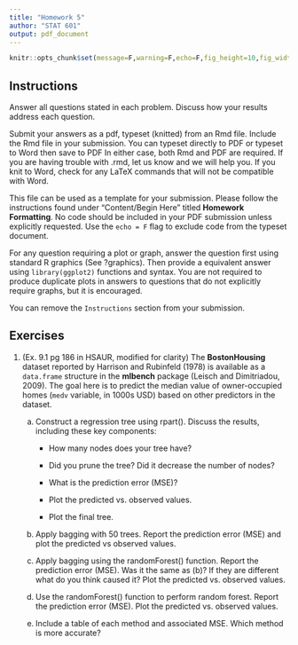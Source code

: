 ```yaml
---
title: "Homework 5"
author: "STAT 601"
output: pdf_document
---
```


```r
knitr::opts_chunk$set(message=F,warning=F,echo=F,fig_height=10,fig_width=7,cache = F)
```

## Instructions

Answer all questions stated in each problem. Discuss how your results address each question.

Submit your answers as a pdf, typeset (knitted) from an Rmd file. Include the Rmd file in your submission. You can typeset directly to PDF or typeset to Word then save to PDF In either case, both Rmd and PDF are required. If you are having trouble with .rmd, let us know and we will help you. If you knit to Word, check for any LaTeX commands that will not be compatible with Word.

This file can be used as a template for your submission. Please follow the instructions found under "Content/Begin Here" titled **Homework Formatting**. No code should be included in your PDF submission unless explicitly requested. Use the `echo = F` flag to exclude code from the typeset document.

For any question requiring a plot or graph, answer the question first using standard R graphics (See ?graphics). Then provide a equivalent answer using `library(ggplot2)` functions and syntax. You are not required to produce duplicate plots in answers to questions that do not explicitly require graphs, but it is encouraged. 

You can remove the `Instructions` section from your submission.

## Exercises

1. (Ex. 9.1 pg 186 in HSAUR, modified for clarity) The **BostonHousing** dataset reported by Harrison and Rubinfeld (1978) is available as a `data.frame` structure in the **mlbench** package (Leisch and Dimitriadou, 2009). The goal here is to predict the median value of owner-occupied homes  (`medv` variable, in 1000s USD) based on other predictors in the dataset. 

    a) Construct a regression tree using rpart(). Discuss the results, including these key components:
    
        - How many nodes does your tree have? 
        
        - Did you prune the tree? Did it decrease the number of nodes? 
        
        - What is the prediction error (MSE)?  
        
        - Plot the predicted vs. observed values. 
        
        - Plot the final tree.
    
    b) Apply bagging with 50 trees. Report the prediction error (MSE) and plot the predicted vs observed values.
    
    c) Apply bagging using the randomForest() function. Report the prediction error (MSE). Was it the same as (b)? If they are different what do you think caused it?  Plot the predicted vs. observed values.
    
    d) Use the randomForest() function to perform random forest. Report the prediction error (MSE).  Plot the predicted vs. observed values.
    
    e) Include a table of each method and associated MSE. Which method is more accurate?


    
    